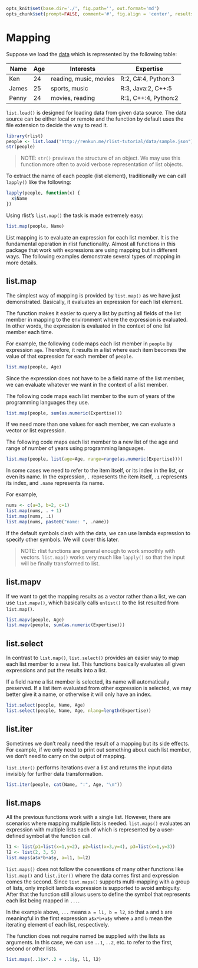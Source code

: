 ```r
opts_knit$set(base.dir='./', fig.path='', out.format='md')
opts_chunk$set(prompt=FALSE, comment='#', fig.align = 'center', results='markup')
```

# Mapping

Suppose we load the [data](../data/sample.json) which is represented by the following table:

| Name | Age | Interests | Expertise |
|------|-----|----------|----------|
| Ken | 24 | reading, music, movies | R:2, C#:4, Python:3 |
| James | 25 | sports, music | R:3, Java:2, C++:5 |
| Penny | 24 | movies, reading | R:1, C++:4, Python:2 |

`list.load()` is designed for loading data from given data source. The data source can be either local or remote and the function by default uses the file extension to decide the way to read it.

```r
library(rlist)
people <- list.load("http://renkun.me/rlist-tutorial/data/sample.json")
str(people)
```

> NOTE: `str()` previews the structure of an object. We may use this function more often to avoid verbose representation of list objects.

To extract the name of each people (list element), traditionally we can call `lapply()` like the following:

```r
lapply(people, function(x) {
  x$Name
})
```

Using rlist's `list.map()` the task is made extremely easy:

```r
list.map(people, Name)
```

List mapping is to evaluate an expression for each list member. It is the fundamental operation in rlist functionality. Almost all functions in this package that work with expressions are using mapping but in different ways. The following examples demonstrate several types of mapping in more details.

## list.map

The simplest way of mapping is provided by `list.map()` as we have just demonstrated. Basically, it evaluates an expression for each list element. 

The function makes it easier to query a list by putting all fields of the list member in mapping to the environment where the expression is evaluated. In other words, the expression is evaluated in the context of one list member each time.

For example, the following code maps each list member in `people` by expression `age`. Therefore, it results in a list where each item becomes the value of that expression for each member of `people`.

```r
list.map(people, Age)
```

Since the expression does not have to be a field name of the list member, we can evaluate whatever we want in the context of a list member.

The following code maps each list member to the sum of years of the programming languages they use.

```r
list.map(people, sum(as.numeric(Expertise)))
```

If we need more than one values for each member, we can evaluate a vector or list expression.

The following code maps each list member to a new list of the age and range of number of years using programming languages.

```r
list.map(people, list(age=Age, range=range(as.numeric(Expertise))))
```

In some cases we need to refer to the item itself, or its index in the list, or even its name. In the expression, `.` represents the item itself, `.i` represents its index, and `.name` represents its name.

For example,

```r
nums <- c(a=3, b=2, c=1)
list.map(nums, . + 1)
list.map(nums, .i)
list.map(nums, paste0("name: ", .name))
```

If the default symbols clash with the data, we can use lambda expression to specify other symbols. We will cover this later.

> NOTE: rlist functions are general enough to work smoothly with vectors. `list.map()` works very much like `lapply()` so that the input will be finally transformed to list.

## list.mapv

If we want to get the mapping results as a vector rather than a list, we can use `list.mapv()`, which basically calls `unlist()` to the list resulted from `list.map()`.

```r
list.mapv(people, Age)
list.mapv(people, sum(as.numeric(Expertise)))
```

## list.select

In contrast to `list.map()`, `list.select()` provides an easier way to map each list member to a new list. This functions basically evaluates all given expressions and put the results into a list.

If a field name a list member is selected, its name will automatically preserved. If a list item evaluated from other expression is selected, we may better give it a name, or otherwise it will only have an index.

```r
list.select(people, Name, Age)
list.select(people, Name, Age, nlang=length(Expertise))
```

## list.iter

Sometimes we don't really need the result of a mapping but its side effects. For example, if we only need to print out something about each list member, we don't need to carry on the output of mapping.

`list.iter()` performs iterations over a list and returns the input data invisibly for further data transformation.

```r
list.iter(people, cat(Name, ":", Age, "\n"))
```

## list.maps

All the previous functions work with a single list. However, there are scenarios where mapping multiple lists is needed. `list.maps()` evaluates an expression with multiple lists each of which is represented by a user-defined symbol at the function call.

```r
l1 <- list(p1=list(x=1,y=2), p2=list(x=3,y=4), p3=list(x=1,y=3))
l2 <- list(2, 3, 5)
list.maps(a$x*b+a$y, a=l1, b=l2)
```

`list.maps()` does not follow the conventions of many other functions like `list.map()` and `list.iter()` where the data comes first and expression comes the second. Since `list.maps()` supports multi-mapping with a group of lists, only implicit lambda expression is supported to avoid ambiguity. After that the function still allows users to define the symbol that represents each list being mapped in `...`.

In the example above, `...` means `a = l1, b = l2`, so that `a` and `b` are meaningful in the first expression `a$x*b+a$y` where `a` and `b` mean the iterating element of each list, respectively.

The function does not require named be supplied with the lists as arguments. In this case, we can use `..1`, `..2`, etc. to refer to the first, second or other lists.

```r
list.maps(..1$x*..2 + ..1$y, l1, l2)
```
